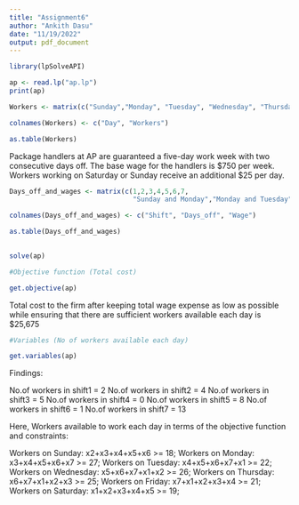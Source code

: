 ```yaml
---
title: "Assignment6"
author: "Ankith Dasu"
date: "11/19/2022"
output: pdf_document
---
```




```r
library(lpSolveAPI)
```

```r
ap <- read.lp("ap.lp")
print(ap)
```

```r

Workers <- matrix(c("Sunday","Monday", "Tuesday", "Wednesday", "Thursday", "Friday", "Saturday",18,27,22,26,25,21,19), ncol = 2, byrow = F)

colnames(Workers) <- c("Day", "Workers")

as.table(Workers)
```
Package handlers at AP are guaranteed a five-day work week with two consecutive days off. The base wage for the handlers is $750 per week. Workers working on Saturday or Sunday receive an additional $25 per day. 

```r
Days_off_and_wages <- matrix(c(1,2,3,4,5,6,7,
                               "Sunday and Monday","Monday and Tuesday", "Tuesday and Wednesday", "Wednesday and Thursday", "Thursday and Friday", "Friday and Saturday", "Saturday and Sunday","$775", "$800","$800", "$800", "$800", "$775", "$750"), ncol = 3, byrow = F)

colnames(Days_off_and_wages) <- c("Shift", "Days_off", "Wage")

as.table(Days_off_and_wages)
                               
```
```r

solve(ap)

```

```r
#Objective function (Total cost)

get.objective(ap)
```
Total cost to the firm after keeping total wage expense as low as possible while ensuring that there are sufficient workers available each day is $25,675


```r
#Variables (No of workers available each day)

get.variables(ap)
```

Findings:

No.of workers in shift1 = 2
No.of workers in shift2 = 4
No.of workers in shift3 = 5
No.of workers in shift4 = 0
No.of workers in shift5 = 8
No.of workers in shift6 = 1
No.of workers in shift7 = 13

Here, Workers available to work each day in terms of the objective function and constraints:

Workers on Sunday: x2+x3+x4+x5+x6 >= 18;
Workers on Monday: x3+x4+x5+x6+x7 >= 27;
Workers on Tuesday: x4+x5+x6+x7+x1 >= 22;
Workers on Wednesday: x5+x6+x7+x1+x2 >= 26;
Workers on Thursday: x6+x7+x1+x2+x3 >= 25;
Workers on Friday: x7+x1+x2+x3+x4 >= 21;
Workers on Saturday: x1+x2+x3+x4+x5 >= 19;
